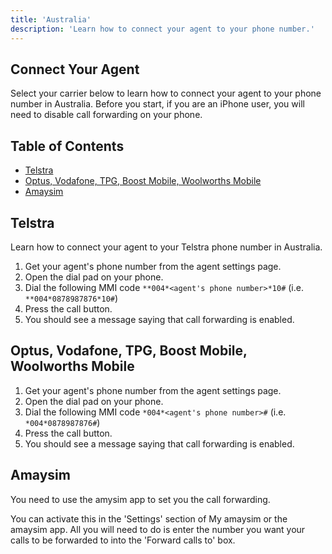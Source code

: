 ```yaml
---
title: 'Australia'
description: 'Learn how to connect your agent to your phone number.'
---
```


## Connect Your Agent

<Note>
  Select your carrier below to learn how to connect your agent to your phone number in Australia.
  Before you start, if you are an iPhone user, you will need to disable call forwarding on your phone. 
</Note>

## Table of Contents

- [Telstra](#telstra)
- [Optus, Vodafone, TPG, Boost Mobile, Woolworths Mobile](#optus-vodafone-tpg-boost-mobile-woolworths-mobile)
- [Amaysim](#amaysim)



## Telstra

Learn how to connect your agent to your Telstra phone number in Australia.

1. Get your agent's phone number from the agent settings page.
2. Open the dial pad on your phone.
3. Dial the following MMI code `**004*<agent's phone number>*10#` (i.e. `**004*0878987876*10#`)
4. Press the call button.
5. You should see a message saying that call forwarding is enabled. 

## Optus, Vodafone, TPG, Boost Mobile, Woolworths Mobile

1. Get your agent's phone number from the agent settings page.
2. Open the dial pad on your phone.
3. Dial the following MMI code `*004*<agent's phone number>#` (i.e. `*004*0878987876#`)
4. Press the call button.
5. You should see a message saying that call forwarding is enabled. 

## Amaysim 

You need to use the amysim app to set you the call forwarding.

You can activate this in the 'Settings' section of My amaysim or the amaysim app. All you will need to do is enter the number you want your calls to be forwarded to into the 'Forward calls to' box.

